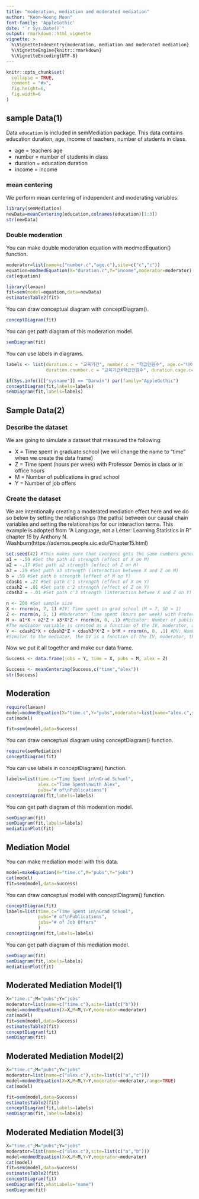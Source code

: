 ```yaml
---
title: "moderation, mediation amd moderated mediation"
author: "Keon-Woong Moon"
font-family: 'AppleGothic' 
date: "`r Sys.Date()`"
output: rmarkdown::html_vignette
vignette: >
  %\VignetteIndexEntry{moderation, mediation amd moderated mediation}
  %\VignetteEngine{knitr::rmarkdown}
  %\VignetteEncoding{UTF-8}
---
```


```r
knitr::opts_chunk$set(
  collapse = TRUE,
  comment = "#>",
  fig.height=6,
  fig.width=6
)
```
## sample Data(1)

Data `education` is included in semMediation package. This data contains education duration, age, income of teachers, number of students in class.

* age = teachers age
* number = number of students in class
* duration = education duration
* income = income

### mean centering

We perform mean centering of independent and moderating variables.

```r
library(semMediation)
newData=meanCentering(education,colnames(education)[1:3])
str(newData)
```

### Double moderation


You can make double moderation equation with modmedEquation() function. 

```r
moderator=list(name=c("number.c","age.c"),site=c("c","c"))
equation=modmedEquation(X="duration.c",Y="income",moderator=moderator)
cat(equation)
```



```r
library(lavaan)
fit=sem(model=equation,data=newData)
estimatesTable2(fit)
```

You can draw conceptual diagram with conceptDiagram().

```r
conceptDiagram(fit)
```

You can get path diagram of this moderation model.

```r
semDiagram(fit)  
```

You can use  labels in diagrams.

```r

labels <- list(duration.c = "교육기간", number.c = "학급인원수", age.c="나이",
               duration.cnumber.c = "교육기간X학급인원수", duration.cage.c="교육기간X나이",income = "월수입")

if(Sys.info()[["sysname"]] == "Darwin") par(family="AppleGothic")
conceptDiagram(fit,labels=labels)
semDiagram(fit,labels=labels)

```

## Sample Data(2)


### Describe the dataset

We are going to simulate a dataset that measured the following:

* X = Time spent in graduate school (we will change the name to “time” when we create the data frame)
* Z = Time spent (hours per week) with Professor Demos in class or in office hours
* M = Number of publications in grad school
* Y = Number of job offers

### Create the dataset

We are intentionally creating a moderated mediation effect here and we do so below by setting the relationships (the paths) between our causal chain variables and setting the relationships for our interaction terms. This example is adopted from "A Language, not a Letter: Learning Statistics in R" chapter 15 by Anthony N. Washburn(https://ademos.people.uic.edu/Chapter15.html)


```r
set.seed(42) #This makes sure that everyone gets the same numbers generated through rnorm function
a1 = -.59 #Set the path a1 strength (effect of X on M)
a2 = -.17 #Set path a2 strength (effect of Z on M)
a3 = .29 #Set path a3 strength (interaction between X and Z on M)
b = .59 #Set path b strength (effect of M on Y)
cdash1 = .27 #Set path c'1 strength (effect of X on Y)
cdash2 = .01 #Set path c'2 strength (effect of Z on Y)
cdash3 = -.01 #Set path c'3 strength (interaction betwee X and Z on Y)
```

```r
n <- 200 #Set sample size
X <- rnorm(n, 7, 1) #IV: Time spent in grad school (M = 7, SD = 1)
Z <- rnorm(n, 5, 1) #Moderator: Time spent (hours per week) with Professor Demos in class or in office hours (M = 5, SD = 1)
M <- a1*X + a2*Z + a3*X*Z + rnorm(n, 0, .1) #Mediator: Number of publications in grad school
#The mediator variable is created as a function of the IV, moderator, and their interaction with some random noise thrown in the mix
Y <- cdash1*X + cdash2*Z + cdash3*X*Z + b*M + rnorm(n, 0, .1) #DV: Number of job offers
#Similar to the mediator, the DV is a function of the IV, moderator, their interaction, and the mediator with some random noise thrown in the mix
```

Now we put it all together and make our data frame.

```r
Success <- data.frame(jobs = Y, time = X, pubs = M, alex = Z)
```

```r
Success <- meanCentering(Success,c("time","alex"))
str(Success)
```

## Moderation

```r
require(lavaan)
model=modmedEquation(X="time.c",Y="pubs",moderator=list(name="alex.c",site="c"))
cat(model)

fit=sem(model,data=Success)
```

You can draw cenceptual diagram using conceptDiagram() function.

```r
require(semMediation)
conceptDiagram(fit)
```

You can use labels in conceptDiagram() function.
```r
labels=list(time.c="Time Spent in\nGrad School",
            alex.c="Time Spent\nwith Alex",
            pubs="# of\nPublications")
conceptDiagram(fit,labels=labels)
```

You can get path diagram of this moderation model.
```r
semDiagram(fit)
semDiagram(fit,labels=labels)
mediationPlot(fit)
```



## Mediation Model

You can make mediation model with this data.

```r
model=makeEquation(X="time.c",M="pubs",Y="jobs")
cat(model)
fit=sem(model,data=Success)
```

You can draw conceptual model with conceptDiagram() function.

```r
conceptDiagram(fit)
labels=list(time.c="Time Spent in\nGrad School",
            pubs="# of\nPublications",
            jobs="# of Job Offers"
            )
conceptDiagram(fit,labels=labels)
```


You can get path diagram of this mediation model.

```r
semDiagram(fit)
semDiagram(fit,labels=labels)
mediationPlot(fit)
```

## Moderated Mediation Model(1)

```r
X="time.c";M="pubs";Y="jobs"
moderator=list(name=c("time.c"),site=list(c("b")))
model=modmedEquation(X=X,M=M,Y=Y,moderator=moderator)
cat(model)
fit=sem(model,data=Success)
estimatesTable2(fit)
conceptDiagram(fit)
semDiagram(fit)

```



## Moderated Mediation Model(2)

```r
X="time.c";M="pubs";Y="jobs"
moderator=list(name=c("alex.c"),site=list(c("a","c")))
model=modmedEquation(X=X,M=M,Y=Y,moderator=moderator,range=TRUE)
cat(model)

fit=sem(model,data=Success)
estimatesTable2(fit)
conceptDiagram(fit,labels=labels)
semDiagram(fit,labels=labels)
```

## Moderated Mediation Model(3)

```r
X="time.c";M="pubs";Y="jobs"
moderator=list(name=c("alex.c"),site=list(c("a","b")))
model=modmedEquation(X=X,M=M,Y=Y,moderator=moderator)
cat(model)
fit=sem(model,data=Success)
estimatesTable2(fit)
conceptDiagram(fit)
semDiagram(fit,whatLabels="name")
semDiagram(fit)
```
